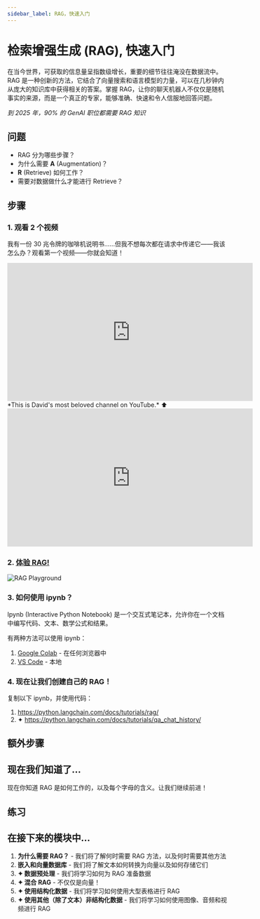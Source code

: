 ```yaml
---
sidebar_label: RAG，快速入门
---
```


# 检索增强生成 (RAG), 快速入门

在当今世界，可获取的信息量呈指数级增长，重要的细节往往淹没在数据流中。RAG 是一种创新的方法，它结合了向量搜索和语言模型的力量，可以在几秒钟内从庞大的知识库中获得相关的答案。掌握 RAG，让你的聊天机器人不仅仅是随机事实的来源，而是一个真正的专家，能够准确、快速和令人信服地回答问题。

*到 2025 年，90% 的 GenAI 职位都需要 RAG 知识*

## 问题

- RAG 分为哪些步骤？
- 为什么需要 **A** (Augmentation)？
- **R** (Retrieve) 如何工作？
- 需要对数据做什么才能进行 Retrieve？

## 步骤

### 1. 观看 2 个视频

我有一份 30 兆令牌的咖啡机说明书……但我不想每次都在请求中传递它——我该怎么办？观看第一个视频——你就会知道！

<iframe width="560" height="315" src="https://www.youtube.com/embed/HREbdmOSQ18?si=Hp4LSDNpoBQRJwD9" title="YouTube video player" frameborder="0" allow="accelerometer; autoplay; clipboard-write; encrypted-media; gyroscope; picture-in-picture; web-share" referrerpolicy="strict-origin-when-cross-origin" allowfullscreen></iframe>
*This is David's most beloved channel on YouTube.* ⬆️

<iframe width="560" height="315" src="https://www.youtube.com/embed/MlhZPTfOJBo?si=I9N8GNFkZEU1bj2I" title="YouTube video player" frameborder="0" allow="accelerometer; autoplay; clipboard-write; encrypted-media; gyroscope; picture-in-picture; web-share" referrerpolicy="strict-origin-when-cross-origin" allowfullscreen></iframe>

### 2. [体验 RAG!](https://ragplay.vercel.app/)

<img src="https://miro.medium.com/v2/resize:fit:700/0*AJ4H1E-SdY4oXwxC" alt="RAG Playground" />

### 3. 如何使用 ipynb？

Ipynb (Interactive Python Notebook) 是一个交互式笔记本，允许你在一个文档中编写代码、文本、数学公式和结果。

有两种方法可以使用 ipynb：

1. [Google Colab](https://youtu.be/i-HnvsehuSw?si=JnNnvxB0OAalHo7M) - 在任何浏览器中
2. [VS Code](https://youtu.be/suAkMeWJ1yE?si=5itcyfI0VjSTuZdl) - 本地

### 4. 现在让我们创建自己的 RAG！

复制以下 ipynb，并使用代码：

1. https://python.langchain.com/docs/tutorials/rag/
2. ✦ https://python.langchain.com/docs/tutorials/qa_chat_history/

## 额外步骤

## 现在我们知道了...

现在你知道 RAG 是如何工作的，以及每个字母的含义。让我们继续前进！

## 练习

## 在接下来的模块中...

1. **为什么需要 RAG？** - 我们将了解何时需要 RAG 方法，以及何时需要其他方法
2. **嵌入和向量数据库** - 我们将了解文本如何转换为向量以及如何存储它们
3. **✦ 数据预处理** - 我们将学习如何为 RAG 准备数据
4. **✦ 混合 RAG** - 不仅仅是向量！
5. **✦ 使用结构化数据** - 我们将学习如何使用大型表格进行 RAG
6. **✦ 使用其他（除了文本）非结构化数据** - 我们将学习如何使用图像、音频和视频进行 RAG
